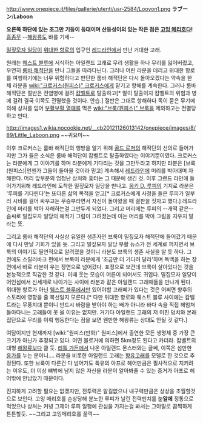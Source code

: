 http://www.onepiece.it/files/gallerie/utenti/usr-2584/Loovon1.png
'''ラブーン'''/'''Laboon'''

'''오른쪽 하단에 있는 조그만 기둥이 등대이며 산등성이의 있는 작은 점은 [[고잉 메리호]]다!''' [[흠좀무]] --[[해왕류]]도 바를 기세--

[[밀짚모자 일당]]이 [[위대한 항로]]의 입구인 [[레드라인]]에서 만난 거대한 고래.

원래는 [[웨스트 블루]]에 서식하는 아일랜드 고래로 무리 생활을 하나 무리를 잃어버렸고, 우연히 [[룸바 해적단]]을 만나 그들을 따라다닌다. 그러나 어린 라분을 데리고 위대한 항로를 여행하기에는 너무 위험하다고 판단한 룸바 해적단은 다시 돌아오겠다는 약속을 한 채 라분을 [[wiki:"크로커스(원피스)" 크로커스]]에게 맡기고 항해를 계속한다. 그러나 룸바 해적단은 절반은 전염병에 걸려 [[캄벨트]]로 탈출하고[* 말이 탈출이지 캄벨트의 위험과 병에 걸려 결국 이쪽도 전멸했을 것이다. 안습.] 절반은 그대로 항해하다 독이 묻은 무기에 의해 상처를 입어 [[부활부활 열매]]를 먹은 [[wiki:"브룩(원피스)" 브룩]]을 제외하고는 전멸당하고 만다.

http://images1.wikia.nocookie.net/__cb20121126013142/onepiece/images/8/89/Little_Laboon.png
~~귀요미~~

이후 크로커스는 룸바 해적단의 행방을 알기 위해 [[골드 로저]]의 해적단의 선의로 들어가지만 그가 들은 소식은 룸바 해적단이 캄벨트로 탈출하였다는 이야기뿐이였다. 크로커스는 라분에게 그 이야기를 하며 라분에게 기다리는 것을 그만두라고 하지만 라분은 [브룩(원피스)|언젠가 그들이 돌아올 것이라 믿고] 계속해서 [[레드라인]]에 머리를 박아대며 자해한다. 머리 앞부분의 엄청난 상처와 흉터는 그 때문에 생긴 것. 이후 그랜드 라인에 들어가기위해 레드라인에 도착한 밀짚모자 일당을 만나고. [[몽키 D. 루피]]의 기지로 라분은 '루피를 기다린다'는 또다른 삶의 목적을 얻고[* 크로커스에게 사정을 들은 루피가 일부러 시비를 걸어 싸우고는 무승부라면서 자신이 돌아왔을 때 결판을 짓자고 했다.] 레드라인에 머리를 박아 자해하는걸 그만두게 되었다. 그리고 머리에는 루피의 --개떡 같은-- 솜씨로 밀집모자 일당의 해적기 그림이 그려졌는데 이는 머리를 박아 그림을 지우지 말라는 뜻.

그리고 룸바 해적단의 사실상 유일한 생존자인 브룩이 밀짚모자 해적단에 들어갔기 때문에 다시 만날 기회가 있을 듯. 그리고 밀짚모자 일당 부활 뉴스가 전 세계로 퍼지면서 브룩의 이야기도 필연적으로 알려졌을 것이니 라분도 브룩의 생존 사실을 알 듯 하다. 그 전에도 스릴러바크 편에서 브룩이 라분에게 '조금만 더 기다려 달라'하며 독백을 하는 장면에서 바로 라분이 우는 장면으로 넘어갔다. 표정으로 보건데 브룩이 살아있다는 것을 본능적으로 직감한 것 같다. 이때 웃는 모습이 어른이 되어서도 귀엽다. 밀집모자 일당이 어인섬에서 신세계로 나아가는 사이에 라분과 같은 아일랜드 고래때들을 만나게 된다. 위대한 항로가 아닌 [[웨스트 블루]]에서만 있어야할 고래떼가 있다는 것은 어쩌면 향후의 스토리에 영향을 줄 복선일지 모른다.[* 다만 위대한 항로와 웨스트 블루 사이에는 캄벨트라는 무풍지대 뿐이니 반드시 바람을 받아야 하는 배가 아니라 바다 속을 직접 헤엄쳐 돌아다니는 고래들이 못 올 이유는 없지만. 거기다 아일랜드 고래의 저 미친 덩치와 본래 집단으로 무리를 이뤄 행동한다는 점을 보면 웬만한 해왕류는 상대도 안될 것 같다.]

여담이지만 현재까지 [wiki:"원피스(만화)" 원피스]에서 출연한 모든 생명체 중 가장 큰 크기가 아닌가 추정되고 있다. 어떤 블로거에 의하면 5km정도 된다고 카더라. 캄벨트의 대형 [[해왕류]]보다 클 듯. [[리틀 가든]]에서 나온 아일랜드 몬스터와는 글쎄, 이쪽은 섬만한 [[응가]]를 누는 분이니…. 라분을 비롯한 아일랜드 고래는 [[향유고래]]를 모델로 한 것으로 추정된다. 또한 브룩이 다른건 다 넘어가도 특유의 아프로 헤어만큼은 필사적으로 지키려는 이유도, 더 이상 뼈밖에 남지 않은 자신을 라분이 알아봐줄 수 있는 증거가 아프로 헤어밖에 안남았기 때문이다.

진지하게 고려할 필요는 없겠지만, 전투력은 알길없으나 내구력만큼은 상상을 초월할것으로 보인다. 고잉 메리호를 손상당해 분노한 루피가 날린 전력펀치를 '''눈알에''' 정통으로 먹었으나 상처는 커녕 그제야 루피 일행에 관심을 가지는걸 봐서는 그야말로 끔찍하게 튼튼할듯. ~~그리고 고잉메리호를 꿀꺽~~
